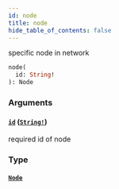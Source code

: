 ```yaml
---
id: node
title: node
hide_table_of_contents: false
---
```



specific node in network

```graphql
node(
  id: String!
): Node
```


### Arguments

#### [`id`](#) ([`String!`](/docs/mainnet/graphql/scalars/string))

required id of node


### Type

#### [`Node`](/docs/mainnet/graphql/objects/node)






